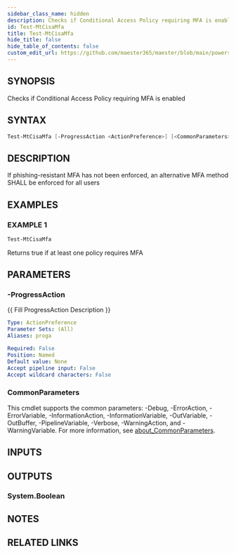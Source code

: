```yaml
---
sidebar_class_name: hidden
description: Checks if Conditional Access Policy requiring MFA is enabled
id: Test-MtCisaMfa
title: Test-MtCisaMfa
hide_title: false
hide_table_of_contents: false
custom_edit_url: https://github.com/maester365/maester/blob/main/powershell/public/Test-MtCisaMfa.ps1
---
```


## SYNOPSIS

Checks if Conditional Access Policy requiring MFA is enabled

## SYNTAX

```powershell
Test-MtCisaMfa [-ProgressAction <ActionPreference>] [<CommonParameters>]
```

## DESCRIPTION

If phishing-resistant MFA has not been enforced, an alternative MFA method SHALL be enforced for all users

## EXAMPLES

### EXAMPLE 1

```powershell
Test-MtCisaMfa
```

Returns true if at least one policy requires MFA

## PARAMETERS

### -ProgressAction

\{\{ Fill ProgressAction Description \}\}

```yaml
Type: ActionPreference
Parameter Sets: (All)
Aliases: proga

Required: False
Position: Named
Default value: None
Accept pipeline input: False
Accept wildcard characters: False
```

### CommonParameters

This cmdlet supports the common parameters: -Debug, -ErrorAction, -ErrorVariable, -InformationAction, -InformationVariable, -OutVariable, -OutBuffer, -PipelineVariable, -Verbose, -WarningAction, and -WarningVariable. For more information, see [about_CommonParameters](http://go.microsoft.com/fwlink/?LinkID=113216).

## INPUTS

## OUTPUTS

### System.Boolean

## NOTES

## RELATED LINKS
